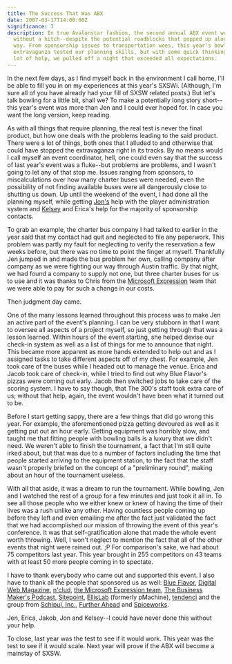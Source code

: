 ```yaml
---
title: The Success That Was ABX
date: 2007-03-17T14:00:00Z
significance: 3
description: In true Avalonstar fashion, the second annual ABX event went off
  without a hitch--despite the potential roadblocks that popped up along the
  way. From sponsorship issues to transportation woes, this year's bowling
  extravaganza tested our planning skills, but with some quick thinking and a
  lot of help, we pulled off a night that exceeded all expectations.
---
```


In the next few days, as I find myself back in the environment I call home, I'll be able to fill you in on my experiences at this year's SXSWi. (Although, I'm sure all of you have already had your fill of SXSW related posts.) But let's talk bowling for a little bit, shall we? To make a potentially long story short--this year's event was more than Jen and I could ever hoped for. In case you want the long version, keep reading.

As with all things that require planning, the real test is never the final product, but how one deals with the problems leading to the said product. There were a lot of things, both ones that I alluded to and otherwise that could have stopped the extravaganza right in its tracks. By no means would I call myself an event coordinator, hell, one could even say that the success of last year's event was a fluke--but problems are problems, and I wasn't going to let any of that stop me. Issues ranging from sponsors, to miscalculations over how many charter buses were needed, even the possibility of not finding available buses were all dangerously close to shutting us down. Up until the weekend of the event, I had done all the planning myself, while getting [Jon's][1] help with the player administration system and [Kelsey][2] and Erica's help for the majority of sponsorship contacts.

To grab an example, the charter bus company I had talked to earlier in the year said that my contact had quit and neglected to file any paperwork. This problem was partly my fault for neglecting to verify the reservation a few weeks before, but there was no time to point the finger at myself. Thankfully Jen jumped in and made the bus problem her own, calling company after company as we were fighting our way through Austin traffic. By that night, we had found a company to supply not one, but three charter buses for us to use and it was thanks to Chris from the [Microsoft Expression][3] team that we were able to pay for such a change in our costs.

Then judgment day came.

One of the many lessons learned throughout this process was to make Jen an active part of the event's planning. I can be very stubborn in that I want to oversee all aspects of a project myself, so just getting through that was a lesson learned. Within hours of the event starting, she helped devise our check-in system as well as a list of things for me to announce that night. This became more apparent as more hands extended to help out and as I assigned tasks to take different aspects off of my chest. For example, Jen took care of the buses while I headed out to manage the venue. Erica and Jacob took care of check-in, while I tried to find out why Blue Flavor's pizzas were coming out early. Jacob then switched jobs to take care of the scoring system. I have to say though, that The 300's staff took extra care of us; without that help, again, the event wouldn't have been what it turned out to be.

Before I start getting sappy, there are a few things that did go wrong this year. For example, the aforementioned pizza getting devoured as well as it getting put out an hour early. Getting equipment was horribly slow, and taught me that fitting people with bowling balls is a luxury that we didn't need. We weren't able to finish the tournament, a fact that I'm still quite irked about, but that was due to a number of factors including the time that people started arriving to the equipment station, to the fact that the staff wasn't properly briefed on the concept of a "preliminary round", making about an hour of the tournament useless.

With all that aside, it was a dream to run the tournament. While bowling, Jen and I watched the rest of a group for a few minutes and just took it all in. To see all those people who we either knew or knew of having the time of their lives was a rush unlike any other. Having countless people coming up before they left and even emailing me after the fact just validated the fact that we had accomplished our mission of throwing the event of this year's conference. It was that self-gratification alone that made the whole event worth throwing. Well, I won't neglect to mention the fact that all of the other events that night were rained out. ;P For comparison's sake, we had about 75 competitors last year. This year brought in 255 competitors on 43 teams with at least 50 more people coming in to spectate.

I have to thank everybody who came out and supported this event. I also have to thank all the people that sponsored us as well: [Blue Flavor][4], [Digital Web Magazine][5], [n'clud][6], [the Microsoft Expression team][3], [The Business Maker's Podcast][7], [Sitepoint][8], [EllisLab][9] (formerly pMachine), [tendenci][10] and the group from [Schipul, Inc.][11], [Further Ahead][12] and [Spiceworks][13].

Jen, Erica, Jakob, Jon and Kelsey--I could have never done this without your help.

To close, last year was the test to see if it would work. This year was the test to see if it would scale. Next year will prove if the ABX will become a mainstay of SXSW.

[1]: http://snook.ca/jonathan/
[2]: http://themoleskin.com/
[3]: http://www.microsoft.com/products/expression/en/default.mspx
[4]: http://blueflavor.com/
[5]: http://digital-web.com/
[6]: http://nclud.com/
[7]: http://www.thebusinessmakers.com/
[8]: http://sitepoint.com/
[9]: http://ellislab.com/
[10]: http://tendenci.com/
[11]: http://www.schipul.com/
[12]: http://furtherahead.com/
[13]: http://spiceworks.com/
